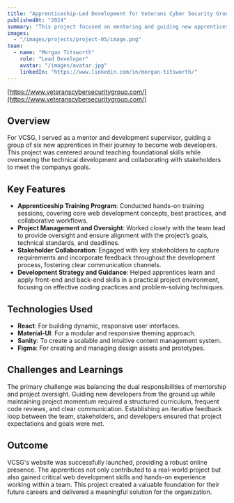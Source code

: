 ```yaml
---
title: "Apprenticeship-Led Development for Veterans Cyber Security Group"
publishedAt: "2024"
summary: "This project focused on mentoring and guiding new apprentices through the full cycle of web development for a company called Veterans Cybersecurity Group"
images:
  - "/images/projects/project-05/image.png"
team:
  - name: "Morgan Titsworth"
    role: "Lead Developer"
    avatar: "/images/avatar.jpg"
    linkedIn: "https://www.linkedin.com/in/morgan-titsworth/"
---
```


[https://www.veteranscybersecuritygroup.com/](https://www.veteranscybersecuritygroup.com/)

## Overview

For VCSG, I served as a mentor and development supervisor, guiding a group of six new apprentices in their journey to become web developers. This project was centered around teaching foundational skills while overseeing the technical development and collaborating with stakeholders to meet the companys goals.

## Key Features

- **Apprenticeship Training Program**: Conducted hands-on training sessions, covering core web development concepts, best practices, and collaborative workflows.
- **Project Management and Oversight**: Worked closely with the team lead to provide oversight and ensure alignment with the project’s goals, technical standards, and deadlines.
- **Stakeholder Collaboration**: Engaged with key stakeholders to capture requirements and incorporate feedback throughout the development process, fostering clear communication channels.
- **Development Strategy and Guidance**: Helped apprentices learn and apply front-end and back-end skills in a practical project environment, focusing on effective coding practices and problem-solving techniques.

## Technologies Used

- **React**: For building dynamic, responsive user interfaces.
- **Material-UI**: For a modular and responsive theming approach.
- **Sanity**: To create a scalable and intuitive content management system.
- **Figma**: For creating and managing design assets and prototypes.

## Challenges and Learnings

The primary challenge was balancing the dual responsibilities of mentorship and project oversight. Guiding new developers from the ground up while maintaining project momentum required a structured curriculum, frequent code reviews, and clear communication. Establishing an iterative feedback loop between the team, stakeholders, and developers ensured that project expectations and goals were met.

## Outcome

VCSG's website was successfully launched, providing a robust online presence. The apprentices not only contributed to a real-world project but also gained critical web development skills and hands-on experience working within a team. This project created a valuable foundation for their future careers and delivered a meaningful solution for the organization.
